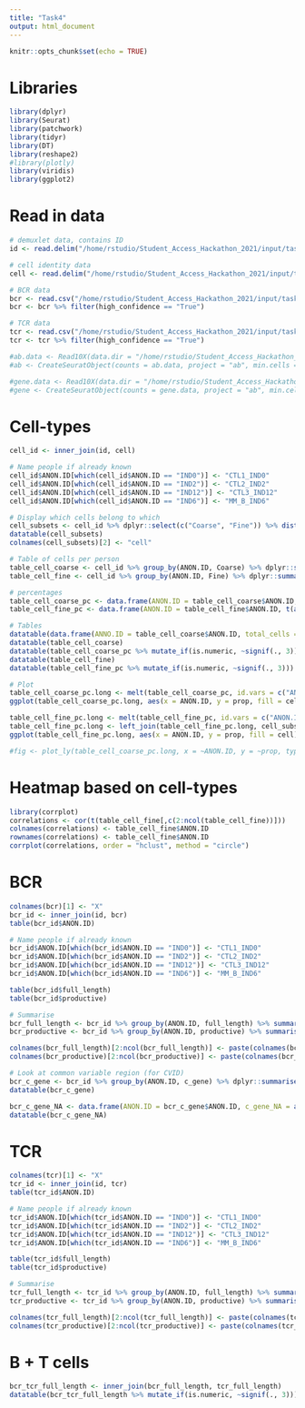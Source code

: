 ```yaml
---
title: "Task4"
output: html_document
---
```


```r
knitr::opts_chunk$set(echo = TRUE)
```

# Libraries

```r
library(dplyr)
library(Seurat)
library(patchwork)
library(tidyr)
library(DT)
library(reshape2)
#library(plotly)
library(viridis)
library(ggplot2)
```

# Read in data

```r

# demuxlet data, contains ID
id <- read.delim("/home/rstudio/Student_Access_Hackathon_2021/input/task4.demuxlet.txt")

# cell identity data
cell <- read.delim("/home/rstudio/Student_Access_Hackathon_2021/input/task4.anno.txt")

# BCR data
bcr <- read.csv("/home/rstudio/Student_Access_Hackathon_2021/input/task4.BCR.contig_annotations.csv")
bcr <- bcr %>% filter(high_confidence == "True")

# TCR data
tcr <- read.csv("/home/rstudio/Student_Access_Hackathon_2021/input/task4.TCR.contig_annotations.csv")
tcr <- tcr %>% filter(high_confidence == "True")

#ab.data <- Read10X(data.dir = "/home/rstudio/Student_Access_Hackathon_2021/input/task4.ab/")
#ab <- CreateSeuratObject(counts = ab.data, project = "ab", min.cells = 3, min.features = 200)

#gene.data <- Read10X(data.dir = "/home/rstudio/Student_Access_Hackathon_2021/input/task4.gene_expr/")
#gene <- CreateSeuratObject(counts = gene.data, project = "ab", min.cells = 3, min.features = 200)

```

# Cell-types

```r

cell_id <- inner_join(id, cell)

# Name people if already known
cell_id$ANON.ID[which(cell_id$ANON.ID == "IND0")] <- "CTL1_IND0"
cell_id$ANON.ID[which(cell_id$ANON.ID == "IND2")] <- "CTL2_IND2"
cell_id$ANON.ID[which(cell_id$ANON.ID == "IND12")] <- "CTL3_IND12"
cell_id$ANON.ID[which(cell_id$ANON.ID == "IND6")] <- "MM_B_IND6"

# Display which cells belong to which
cell_subsets <- cell_id %>% dplyr::select(c("Coarse", "Fine")) %>% distinct() %>% arrange(Coarse)
datatable(cell_subsets)
colnames(cell_subsets)[2] <- "cell"

# Table of cells per person
table_cell_coarse <- cell_id %>% group_by(ANON.ID, Coarse) %>% dplyr::summarise(n = n()) %>% spread(Coarse, n) %>% replace(is.na(.), 0)
table_cell_fine <- cell_id %>% group_by(ANON.ID, Fine) %>% dplyr::summarise(n = n()) %>% spread(Fine, n) %>% replace(is.na(.), 0)

# percentages
table_cell_coarse_pc <- data.frame(ANON.ID = table_cell_coarse$ANON.ID, t(apply(table_cell_coarse[,2:ncol(table_cell_coarse)], 1, function(x) {100*x/sum(x, na.rm = T)})))
table_cell_fine_pc <- data.frame(ANON.ID = table_cell_fine$ANON.ID, t(apply(table_cell_fine[,2:ncol(table_cell_fine)], 1, function(x) {100*x/sum(x, na.rm = T)})))

# Tables
datatable(data.frame(ANNO.ID = table_cell_coarse$ANON.ID, total_cells = rowSums(table_cell_coarse[,2:ncol(table_cell_coarse)])))
datatable(table_cell_coarse)
datatable(table_cell_coarse_pc %>% mutate_if(is.numeric, ~signif(., 3)))
datatable(table_cell_fine)
datatable(table_cell_fine_pc %>% mutate_if(is.numeric, ~signif(., 3)))

# Plot
table_cell_coarse_pc.long <- melt(table_cell_coarse_pc, id.vars = c("ANON.ID"), variable.name = c("cell"), value.name = "prop")
ggplot(table_cell_coarse_pc.long, aes(x = ANON.ID, y = prop, fill = cell)) + geom_col() + scale_fill_viridis_d() + theme(axis.text.x = element_text(angle = 90, vjust = 0.5, hjust=1))

table_cell_fine_pc.long <- melt(table_cell_fine_pc, id.vars = c("ANON.ID"), variable.name = c("cell"), value.name = "prop")
table_cell_fine_pc.long <- left_join(table_cell_fine_pc.long, cell_subsets) # add Coarse annotation
ggplot(table_cell_fine_pc.long, aes(x = ANON.ID, y = prop, fill = cell)) + geom_col() + scale_fill_viridis_d() + theme(axis.text.x = element_text(angle = 90, vjust = 0.5, hjust=1)) + facet_wrap(~ Coarse)

#fig <- plot_ly(table_cell_coarse_pc.long, x = ~ANON.ID, y = ~prop, type = 'bar', name = 'coarse')

```

# Heatmap based on cell-types

```r

library(corrplot)
correlations <- cor(t(table_cell_fine[,c(2:ncol(table_cell_fine))])) 
colnames(correlations) <- table_cell_fine$ANON.ID
rownames(correlations) <- table_cell_fine$ANON.ID
corrplot(correlations, order = "hclust", method = "circle")

```

# BCR

```r

colnames(bcr)[1] <- "X"
bcr_id <- inner_join(id, bcr)
table(bcr_id$ANON.ID)

# Name people if already known
bcr_id$ANON.ID[which(bcr_id$ANON.ID == "IND0")] <- "CTL1_IND0"
bcr_id$ANON.ID[which(bcr_id$ANON.ID == "IND2")] <- "CTL2_IND2"
bcr_id$ANON.ID[which(bcr_id$ANON.ID == "IND12")] <- "CTL3_IND12"
bcr_id$ANON.ID[which(bcr_id$ANON.ID == "IND6")] <- "MM_B_IND6"

table(bcr_id$full_length)
table(bcr_id$productive)

# Summarise
bcr_full_length <- bcr_id %>% group_by(ANON.ID, full_length) %>% summarise(N = n()) %>% spread(full_length, N) %>% replace(is.na(.), 0) %>% mutate(sums = False + True) %>% mutate(True_pc = True/sums)
bcr_productive <- bcr_id %>% group_by(ANON.ID, productive) %>% summarise(N = n()) %>% spread(productive, N) %>% replace(is.na(.), 0) %>% mutate(sums = False + True) %>% mutate(True_pc = True/sums)

colnames(bcr_full_length)[2:ncol(bcr_full_length)] <- paste(colnames(bcr_full_length)[2:ncol(bcr_full_length)], "_bcr", sep = "") 
colnames(bcr_productive)[2:ncol(bcr_productive)] <- paste(colnames(bcr_productive)[2:ncol(bcr_productive)], "_bcr", sep = "") 

# Look at common variable region (for CVID)
bcr_c_gene <- bcr_id %>% group_by(ANON.ID, c_gene) %>% dplyr::summarise(N = n()) %>% spread(c_gene, N)
datatable(bcr_c_gene)

bcr_c_gene_NA <- data.frame(ANON.ID = bcr_c_gene$ANON.ID, c_gene_NA = apply(bcr_c_gene, 1, function(x) length(which(is.na(x)))))
datatable(bcr_c_gene_NA)

```

# TCR

```r

colnames(tcr)[1] <- "X"
tcr_id <- inner_join(id, tcr)
table(tcr_id$ANON.ID)

# Name people if already known
tcr_id$ANON.ID[which(tcr_id$ANON.ID == "IND0")] <- "CTL1_IND0"
tcr_id$ANON.ID[which(tcr_id$ANON.ID == "IND2")] <- "CTL2_IND2"
tcr_id$ANON.ID[which(tcr_id$ANON.ID == "IND12")] <- "CTL3_IND12"
tcr_id$ANON.ID[which(tcr_id$ANON.ID == "IND6")] <- "MM_B_IND6"

table(tcr_id$full_length)
table(tcr_id$productive)

# Summarise
tcr_full_length <- tcr_id %>% group_by(ANON.ID, full_length) %>% summarise(N = n()) %>% spread(full_length, N) %>% replace(is.na(.), 0) %>% mutate(sums = False + True) %>% mutate(True_pc = True/sums)
tcr_productive <- tcr_id %>% group_by(ANON.ID, productive) %>% summarise(N = n()) %>% spread(productive, N) %>% replace(is.na(.), 0) %>% mutate(sums = False + True) %>% mutate(True_pc = True/sums)

colnames(tcr_full_length)[2:ncol(tcr_full_length)] <- paste(colnames(tcr_full_length)[2:ncol(tcr_full_length)], "_tcr", sep = "") 
colnames(tcr_productive)[2:ncol(tcr_productive)] <- paste(colnames(tcr_productive)[2:ncol(tcr_productive)], "_tcr", sep = "") 

```

# B + T cells

```r

bcr_tcr_full_length <- inner_join(bcr_full_length, tcr_full_length)
datatable(bcr_tcr_full_length %>% mutate_if(is.numeric, ~signif(., 3)))

```